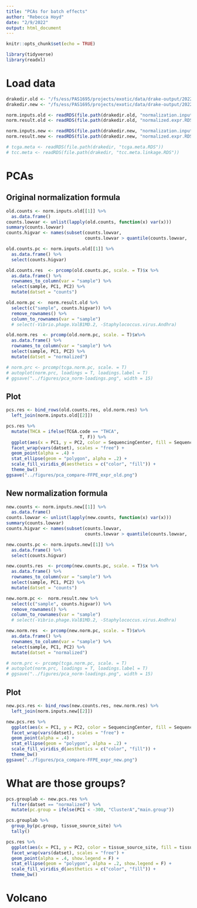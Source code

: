 ```yaml
---
title: "PCAs for batch effects"
author: "Rebecca Hoyd"
date: "2/9/2022"
output: html_document
---
```


```r
knitr::opts_chunk$set(echo = TRUE)

library(tidyverse)
library(readxl)
```

# Load data

```r
drakedir.old <- "/fs/ess/PAS1695/projects/exotic/data/drake-output/2022-02-16/"
drakedir.new <- "/fs/ess/PAS1695/projects/exotic/data/drake-output/2022-03-08/"

norm.inputs.old <- readRDS(file.path(drakedir.old, "normalization.inputs.expr.RDS"))
norm.result.old <- readRDS(file.path(drakedir.old, "normalized.expr.RDS"))

norm.inputs.new <- readRDS(file.path(drakedir.new, "normalization.inputs.expr.RDS"))
norm.result.new <- readRDS(file.path(drakedir.new, "normalized.expr.RDS"))

# tcga.meta <- readRDS(file.path(drakedir, "tcga.meta.RDS"))
# tcc.meta <- readRDS(file.path(drakedir, "tcc.meta.linkage.RDS"))
```

# PCAs

## Original normalization formula

```r
old.counts <- norm.inputs.old[[1]] %>%
  as.data.frame()
counts.lowvar <- unlist(lapply(old.counts, function(x) var(x)))
summary(counts.lowvar)
counts.higvar <- names(subset(counts.lowvar,
                              counts.lowvar > quantile(counts.lowvar, .5)))


```

```r
old.counts.pc <- norm.inputs.old[[1]] %>%
  as.data.frame() %>%
  select(counts.higvar) 

old.counts.res  <- prcomp(old.counts.pc, scale. = T)$x %>%
  as.data.frame() %>%
  rownames_to_column(var = "sample") %>%
  select(sample, PC1, PC2) %>%
  mutate(datset = "counts")

old.norm.pc <-  norm.result.old %>%
  select(c("sample", counts.higvar)) %>%
  remove_rownames() %>%
  column_to_rownames(var = "sample")
  # select(-Vibrio.phage.ValB1MD.2, -Staphylococcus.virus.Andhra)

old.norm.res  <- prcomp(old.norm.pc, scale. = T)$x%>%
  as.data.frame() %>%
  rownames_to_column(var = "sample") %>%
  select(sample, PC1, PC2) %>%
  mutate(datset = "normalized")
```

```r
# norm.prc <- prcomp(tcga.norm.pc, scale. = T)
# autoplot(norm.prc, loadings = T, loadings.label = T)
# ggsave("../figures/pca_norm-loadings.png", width = 15)
```

## Plot

```r

pcs.res <- bind_rows(old.counts.res, old.norm.res) %>%
  left_join(norm.inputs.old[[2]])

pcs.res %>%
  mutate(THCA = ifelse(TCGA.code == "THCA",
                            T, F)) %>%
  ggplot(aes(x = PC1, y = PC2, color = SequencingCenter, fill = SequencingCenter)) +
  facet_wrap(vars(datset), scales = "free") +
  geom_point(alpha = .4) +
  stat_ellipse(geom = "polygon", alpha = .2) +
  scale_fill_viridis_d(aesthetics = c("color", "fill")) +
  theme_bw()
ggsave("../figures/pca_compare-FFPE_expr_old.png")
```

## New normalization formula
```r
new.counts <- norm.inputs.new[[1]] %>%
  as.data.frame()
counts.lowvar <- unlist(lapply(new.counts, function(x) var(x)))
summary(counts.lowvar)
counts.higvar <- names(subset(counts.lowvar,
                              counts.lowvar > quantile(counts.lowvar, .5)))


```

```r
new.counts.pc <- norm.inputs.new[[1]] %>%
  as.data.frame() %>%
  select(counts.higvar) 

new.counts.res  <- prcomp(new.counts.pc, scale. = T)$x %>%
  as.data.frame() %>%
  rownames_to_column(var = "sample") %>%
  select(sample, PC1, PC2) %>%
  mutate(datset = "counts")

new.norm.pc <-  norm.result.new %>%
  select(c("sample", counts.higvar)) %>%
  remove_rownames() %>%
  column_to_rownames(var = "sample")
  # select(-Vibrio.phage.ValB1MD.2, -Staphylococcus.virus.Andhra)

new.norm.res  <- prcomp(new.norm.pc, scale. = T)$x%>%
  as.data.frame() %>%
  rownames_to_column(var = "sample") %>%
  select(sample, PC1, PC2) %>%
  mutate(datset = "normalized")
```

```r
# norm.prc <- prcomp(tcga.norm.pc, scale. = T)
# autoplot(norm.prc, loadings = T, loadings.label = T)
# ggsave("../figures/pca_norm-loadings.png", width = 15)
```

## Plot

```r

new.pcs.res <- bind_rows(new.counts.res, new.norm.res) %>%
  left_join(norm.inputs.new[[2]])

new.pcs.res %>%
  ggplot(aes(x = PC1, y = PC2, color = SequencingCenter, fill = SequencingCenter)) +
  facet_wrap(vars(datset), scales = "free") +
  geom_point(alpha = .4) +
  stat_ellipse(geom = "polygon", alpha = .2) +
  scale_fill_viridis_d(aesthetics = c("color", "fill")) +
  theme_bw()
ggsave("../figures/pca_compare-FFPE_expr_new.png")
```

# What are those groups?

```r
pcs.grouplab <- new.pcs.res %>%
  filter(datset == "normalized") %>%
  mutate(pc.group = ifelse(PC1 < -300, "ClusterA","main.group"))

pcs.grouplab %>% 
  group_by(pc.group, tissue_source_site) %>%
  tally()
```

```r
pcs.res %>%
  ggplot(aes(x = PC1, y = PC2, color = tissue_source_site, fill = tissue_source_site)) +
  facet_wrap(vars(datset), scales = "free") +
  geom_point(alpha = .4, show.legend = F) +
  stat_ellipse(geom = "polygon", alpha = .2, show.legend = F) +
  scale_fill_viridis_d(aesthetics = c("color", "fill")) +
  theme_bw()
```

# Volcano

```r

```


